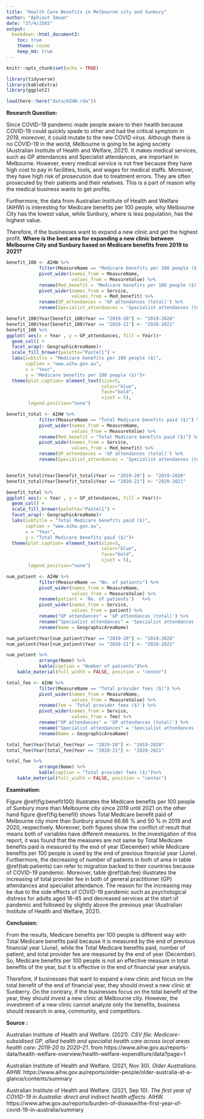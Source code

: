```yaml
---
title: "Health Care Benefits in Melbourne city and Sunbury"
author: "Aphiaut Imuan"
date: "27/4/2565"
output: 
  bookdown::html_document2:
    toc: true
    theme: cosmo
    keep_md: true
---
```


```r
knitr::opts_chunk$set(echo = TRUE)
```

```r
library(tidyverse)
library(kableExtra)
library(ggplot2)

load(here::here("data/AIHW.rda"))
```

**Research Question:**

Since COVID-19 pandemic made people aware to their health because COVID-19 could quickly spade to other and had the critical symptom in 2019, moreover, it could mutate to the new COVID virus. Although there is no COVID-19 in the world, Melbourne is going to be aging society (Australian Institute of Health and Welfare, 2021). It makes medical services, such as GP attendances and Specialist attendances, are important in Melbourne. However, every medical service is not free because they have high cost to pay in facilities, tools, and wages for medical staffs. Moreover, they have high risk of prosecution due to treatment errors. They are often prosecuted by their patients and their relatives. This is a part of reason why the medical business wants to get profits. 

Furthermore, the data from Australian Institute of Health and Welfare (AIHW) is interesting for Medicare benefits per 100 people, why Melbourne City has the lowest value, while Sunbury, where is less population, has the highest value.

Therefore, if the businesses want to expand a new clinic and get the highest profit.  **Where is the best area for expanding a new clinic between Melbourne City and Sunbury based on Medicare benefits from 2019 to 2021?**


```r
benefit_100 <- AIHW %>%
            filter(MeasureName == "Medicare benefits per 100 people ($)") %>%
            pivot_wider(names_from = MeasureName,
                        values_from = MeasureValue) %>%
            rename(Med_benefit = 'Medicare benefits per 100 people ($)') %>%
            pivot_wider(names_from = Service,
                        values_from = Med_benefit) %>%
            rename(GP_attendances = 'GP attendances (total)') %>%
            rename(Specialist_attendances = 'Specialist attendances (total)') 
```



```r
benefit_100$Year[benefit_100$Year == "2019-20"] <- "2019-2020"
benefit_100$Year[benefit_100$Year == "2020-21"] <- "2020-2021"
benefit_100 %>% 
ggplot( aes(x = Year , y = GP_attendances, fill = Year))+
  geom_col() +
  facet_wrap(~ GeographicAreaName)+
  scale_fill_brewer(palette="Pastel1") + 
  labs(subtitle = "Medicare benefits per 100 people ($)",
       caption = "www.aihw.gov.au",
       x = "Year",
       y = "Medicare benefits per 100 people ($)")+
  theme(plot.caption= element_text(size=5,
                                   color="blue",
                                   face="bold",
                                   vjust = 5),
        legend.position="none")
```

```r
benefit_total <- AIHW %>%
            filter(MeasureName == "Total Medicare benefits paid ($)") %>%
            pivot_wider(names_from = MeasureName,
                        values_from = MeasureValue) %>%
            rename(Med_benefit = "Total Medicare benefits paid ($)") %>%
            pivot_wider(names_from = Service,
                        values_from = Med_benefit) %>%
            rename(GP_attendances = 'GP attendances (total)') %>%
            rename(Specialist_attendances = 'Specialist attendances (total)') 


benefit_total$Year[benefit_total$Year == "2019-20"] <- "2019-2020"
benefit_total$Year[benefit_total$Year == "2020-21"] <- "2020-2021"
```

```r
benefit_total %>% 
ggplot( aes(x = Year , y = GP_attendances, fill = Year))+
  geom_col() +
  scale_fill_brewer(palette="Pastel1") + 
  facet_wrap(~ GeographicAreaName)+
  labs(subtitle = "Total Medicare benefits paid ($)",
       caption = "www.aihw.gov.au",
       x = "Year",
       y = "Total Medicare benefits paid ($)")+
  theme(plot.caption= element_text(size=5,
                                   color="blue",
                                   face="bold",
                                   vjust = 5),
        legend.position="none") 
```

```r
num_patient <- AIHW %>%
            filter(MeasureName == "No. of patients") %>%
            pivot_wider(names_from = MeasureName,
                        values_from = MeasureValue) %>%
            rename(patient = 'No. of patients')   %>%
            pivot_wider(names_from = Service,
                        values_from = patient) %>%
            rename("GP attendances" = 'GP attendances (total)') %>%
            rename("Specialist attendances" = 'Specialist attendances (total)') %>%
            rename(Name = GeographicAreaName)

num_patient$Year[num_patient$Year == "2019-20"] <- "2019-2020"
num_patient$Year[num_patient$Year == "2020-21"] <- "2020-2021"

num_patient %>%
            arrange(Name) %>%
            kable(caption = "Number of patients")%>%
    kable_material(full_width = FALSE, position = "center")
```


```r
total_fee <- AIHW %>%
            filter(MeasureName == "Total provider fees ($)") %>%
            pivot_wider(names_from = MeasureName,
                        values_from = MeasureValue) %>%
            rename(fee = 'Total provider fees ($)') %>%
            pivot_wider(names_from = Service,
                        values_from = fee) %>%
            rename("GP attendances" = 'GP attendances (total)') %>%
            rename("Specialist attendances" = 'Specialist attendances (total)') %>%
            rename(Name = GeographicAreaName)

total_fee$Year[total_fee$Year == "2019-20"] <- "2019-2020"
total_fee$Year[total_fee$Year == "2020-21"] <- "2020-2021"

total_fee %>%
            arrange(Name) %>%
            kable(caption = "Total provider fees ($)")%>%
    kable_material(full_width = FALSE, position = "center")
```

**Examination:**

Figure \@ref(fig:benefit100) illustrates the Medicare benefits per 100 people of Sunbury more than Melbourne city since 2019 until 2021 on the other hand figure \@ref(fig:benefit) shows Total Medicare benefit paid of Melbourne city more than Sunbury around 66.66 % and 50 % in 2019 and 2020, respectively. Moreover, both figures show the conflict of result that means both of variables have different measures. In the investigation of this report, it was found that the measures are not same by Total Medicare benefits paid is measured by the end of year (December) while Medicare benefits per 100 people is used by the end of previous financial year (June). Furthermore, the decreasing of number of patients in both of area in table \@ref(tab:patients) can refer to migration backed to their countries because of COVID-19 pandemic. Moreover, table \@ref(tab:fee) illustrates the increasing of total provider fee in both of general practitioner (GP) attendances and specialist attendance. The reason for the increasing may be due to the side effects of COVID-19 pandemic such as psychological distress for adults aged 18–45 and decreased services at the start of pandemic and followed by slightly above the previous year (Australian Institute of Health and Welfare, 2021).


**Conclusion:**

From the results, Medicare benefits per 100 people is different way with Total Medicare benefits paid because it is measured by the end of previous financial year (June), while the Total Medicare benefits paid, number of patient, and total provider fee are measured by the end of year (December). So, Medicare benefits per 100 people is not an effective measure in total benefits of the year, but it is effective in the end of financial year analysis.

Therefore, if businesses that want to expand a new clinic and focus on the total benefit of the end of financial year, they should invest a new clinic at Sunberry. On the contrary, if the businesses focus on the total benefit of the year, they should invest a new clinic at Melbourne city. However, the investment of a new clinic cannot analyze only the benefits, business should research in area, community, and competitors.
 

**Source :**

Australian Institute of Health and Welfare. (2021). *CSV file: Medicare-subsidised GP, allied health and specialist health care across local areas health care: 2019-20 to 2020–21*. from
https://www.aihw.gov.au/reports-data/health-welfare-overview/health-welfare-expenditure/data?page=1

Australian Institute of Health and Welfare. (2021, Nov 30). *Older Australians*. AIHW.
https://www.aihw.gov.au/reports/older-people/older-australia-at-a-glance/contents/summary

Australian Institute of Health and Welfare. (2021, Sep 10). *The first year of COVID-19 in Australia: direct and indirect health effects*. AIHW.
https://www.aihw.gov.au/reports/burden-of-disease/the-first-year-of-covid-19-in-australia/summary
